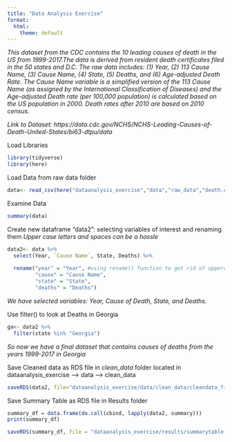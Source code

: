 ```yaml
---
title: "Data Analysis Exercise"
format:
  html:
    theme: default
---
```

*This dataset from the CDC contains the 10 leading causes of death in the US from 1999-2017.The data is derived from resident death certificates filed in the 50 states and D.C. The raw data includes: (1) Year, (2) 113 Cause Name, (3) Cause Name, (4) State, (5) Deaths, and (6) Age-adjusted Death Rate. The Cause Name variable is a simplified version of the 113 Cause Name (as assigned by the International Classification of Diseases) and the Age-adjusted Death rate (per 100,000 population) is calculated based on the US population in 2000. Death rates after 2010 are based on 2010 census.*

*Link to Dataset:  https://data.cdc.gov/NCHS/NCHS-Leading-Causes-of-Death-United-States/bi63-dtpu/data  * 

Load Libraries

```r
library(tidyverse)
library(here)
```

Load Data from raw data folder

```r
data<- read_csv(here("dataanalysis_exercise","data","raw_data","death.csv"))
```

Examine Data

```r
summary(data)
```

Create new dataframe "data2": selecting variables of interest and renaming them
*Upper case letters and spaces can be a hassle*

```r
data2<- data %>%
  select(Year, `Cause Name`, State, Deaths) %>%
  
  rename("year" = "Year", #using rename() function to get rid of uppercase and spaces in variable names.
         "cause" = "Cause Name",
         "state" = "State",
         "deaths" = "Deaths")
```
*We have selected variables: Year, Cause of Death, State, and Deaths.*

Use filter() to look at Deaths in Georgia

```r
ga<- data2 %>%
  filter(state %in% "Georgia")
```

*So now we have a final dataset that contains causes of deaths from the years 1999-2017 in Georgia*

Save Cleaned data as RDS file in *clean_data* folder located in dataanalysis_exercise --> data --> clean_data
```r
saveRDS(data2, file="dataanalysis_exercise/data/clean_data/cleandata_file.rds")
```

Save Summary Table as RDS file in Results folder
```r
summary_df = data.frame(do.call(cbind, lapply(data2, summary)))
print(summary_df)

saveRDS(summary_df, file = "dataanalysis_exercise/results/summarytable.rds") #Tells to save as RDS file
```




